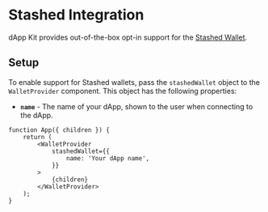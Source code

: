 # Stashed Integration

dApp Kit provides out-of-the-box opt-in support for the [Stashed Wallet](../zksend/dapp.mdx).

## Setup

To enable support for Stashed wallets, pass the `stashedWallet` object to the `WalletProvider`
component. This object has the following properties:

- **`name`** - The name of your dApp, shown to the user when connecting to the dApp.

```tsx
function App({ children }) {
	return (
		<WalletProvider
			stashedWallet={{
				name: 'Your dApp name',
			}}
		>
			{children}
		</WalletProvider>
	);
}
```
